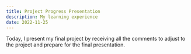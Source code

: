 ```yaml
---
title: Project Progress Presentation
description: My learning experience 
date: 2022-11-25
---
```


<Section>
    
Today, I present my final project by receiving all the comments to adjust to the project and prepare for the final presentation.
</Section>


